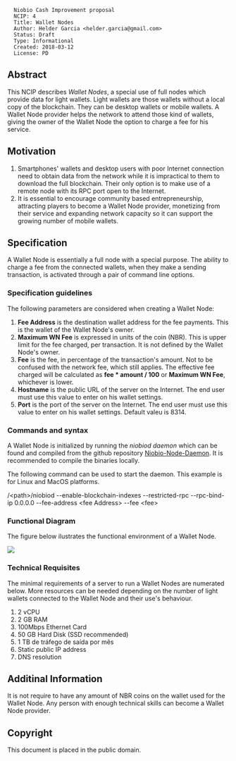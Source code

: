 <pre>
  Niobio Cash Improvement proposal
  NCIP: 4
  Title: Wallet Nodes
  Author: Helder Garcia <helder.garcia@gmail.com>
  Status: Draft
  Type: Informational
  Created: 2018-03-12
  License: PD
</pre>

==Abstract==

This NCIP describes ''Wallet Nodes'', a special use of full nodes which provide data for light wallets. Light wallets are those wallets without a local copy of the blockchain. They can be desktop wallets or mobile wallets.
A Wallet Node provider helps the network to attend those kind of wallets, giving the owner of the Wallet Node the option to charge a fee for his service.

==Motivation==

# Smartphones' wallets and desktop users with poor Internet connection need to obtain data from the network while it is impractical to them to download the full blockchain. Their only option is to make use of a remote node with its RPC port open to the Internet.
# It is essential to encourage community based entrepreneurship, attracting players to become a Wallet Node provider, monetizing from their service and expanding network capacity so it can support the growing number of mobile wallets.

==Specification==

A Wallet Node is essentially a full node with a special purpose. The ability to charge a fee from the connected wallets, when they make a sending transaction, is activated through a pair of command line options.

===Specification guidelines===

The following parameters are considered when creating a Wallet Node:

# '''Fee Address''' is the destination wallet address for the fee payments. This is the wallet of the Wallet Node's owner.
# '''Maximum WN Fee''' is expressed in units of the coin (NBR). This is upper limit for the fee charged, per transaction. It is not defined by the Wallet Node's owner.
# '''Fee''' is the fee, in percentage of the transaction's amount. Not to be confused with the network fee, which still applies. The effective fee charged will be calculated as '''fee * amount / 100''' or '''Maximum WN Fee''', whichever is lower.
# '''Hostname''' is the public URL of the server on the Internet. The end user must use this value to enter on his wallet settings.
# '''Port''' is the port of the server on the Internet. The end user must use this value to enter on his wallet settings. Default valeu is 8314.

===Commands and syntax===

A Wallet Node is initialized by running the ''niobiod daemon'' which can be found and compiled from the github repository [https://github.com/niobio-cash/niobio-node-daemon Niobio-Node-Daemon]. It is recommended to compile the binaries locally.

The following command can be used to start the daemon. This example is for Linux and MacOS platforms.

/<nowiki><path></nowiki>/niobiod --enable-blockchain-indexes --restricted-rpc --rpc-bind-ip 0.0.0.0 --fee-address <nowiki><fee Address></nowiki> --fee <nowiki><fee></nowiki>

===Functional Diagram===

The figure below ilustrates the functional environment of a Wallet Node.

<img src="ncip-0004/NCIP0004-Figure01.png" align="middle"></img>

===Technical Requisites===

The minimal requirements of a server to run a Wallet Nodes are numerated below. More resources can be needed depending on the number of light wallets connected to the Wallet Node and their use's behaviour.

# 2 vCPU
# 2 GB RAM
# 100Mbps Ethernet Card
# 50 GB Hard Disk (SSD recommended)
# 1 TB de tráfego de saída por mês
# Static public IP address
# DNS resolution

==Additinal Information==

It is not require to have any amount of NBR coins on the wallet used for the Wallet Node. Any person with enough technical skills can become a Wallet Node provider.

==Copyright==

This document is placed in the public domain.
